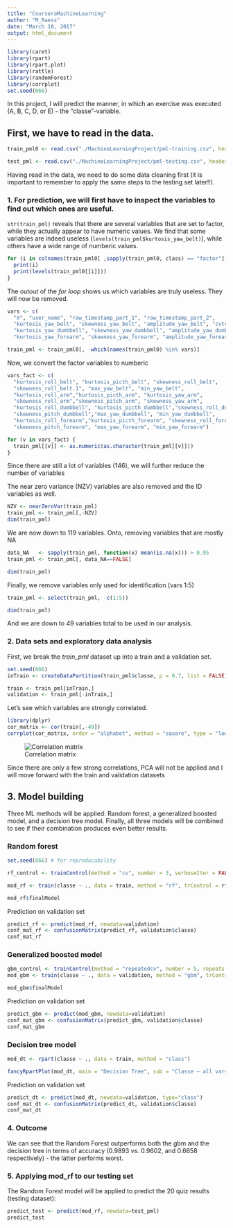 ```yaml
---
title: "CourseraMachineLearning"
author: "M_Raess"
date: "March 18, 2017"
output: html_document
---
```


```r
library(caret)
library(rpart)
library(rpart.plot)
library(rattle)
library(randomForest)
library(corrplot)
set.seed(666)
```

In this project, I will predict the manner, in which an exercise was executed (A, B, C, D, or E) - the "classe"-variable.

## First, we have to read in the data.

```r

train_pml0 <- read.csv("./MachineLearningProject/pml-training.csv", header = TRUE, na.strings = c("NA", ""))

test_pml <- read.csv("./MachineLearningProject/pml-testing.csv", header = TRUE, na.strings = c("NA", ""))
```

Having read in the data, we need to do some data cleaning first (it is important to remember to apply the same steps to the testing set later!!).

### 1. For prediction, we will first have to inspect the variables to find out which ones are useful.

`str(train_pml)` reveals that there are several variables that are set to factor, while they actually appear to have numeric values. We find that some variables are indeed useless (`levels(train_pml$kurtosis_yaw_belt)`), while others have a wide range of numberic values.

```r

for (i in colnames(train_pml0[ ,sapply(train_pml0, class) == "factor"])) {
  print(i)
  print(levels(train_pml0[[i]]))
}
```

The outout of the *for loop* shows us which variables are truly useless. They will now be removed.

```r
vars <- c(
  "X", "user_name", "raw_timestamp_part_1", "raw_timestamp_part_2",
  "kurtosis_yaw_belt", "skewness_yaw_belt", "amplitude_yaw_belt", "cvtd_timestamp",
  "kurtosis_yaw_dumbbell", "skewness_yaw_dumbbell", "amplitude_yaw_dumbbell",
  "kurtosis_yaw_forearm", "skewness_yaw_forearm", "amplitude_yaw_forearm")

train_pml <- train_pml0[, -which(names(train_pml0) %in% vars)]

```

Now, we convert the factor variables to numberic

```r

vars_fact <- c(
  "kurtosis_roll_belt", "kurtosis_picth_belt", "skewness_roll_belt",
  "skewness_roll_belt.1", "max_yaw_belt", "min_yaw_belt",
  "kurtosis_roll_arm","kurtosis_picth_arm", "kurtosis_yaw_arm",
  "skewness_roll_arm","skewness_pitch_arm", "skewness_yaw_arm",
  "kurtosis_roll_dumbbell", "kurtosis_picth_dumbbell","skewness_roll_dumbbell",
  "skewness_pitch_dumbbell","max_yaw_dumbbell", "min_yaw_dumbbell",
  "kurtosis_roll_forearm","kurtosis_picth_forearm", "skewness_roll_forearm",
  "skewness_pitch_forearm", "max_yaw_forearm", "min_yaw_forearm")

for (v in vars_fact) {
  train_pml[[v]] <- as.numeric(as.character(train_pml[[v]]))
}

```

Since there are still a lot of variables (146), we will further reduce the number of variables

The near zero variance (NZV) variables are also removed and the ID variables as well.

```r
NZV <- nearZeroVar(train_pml)
train_pml <- train_pml[,-NZV]
dim(train_pml)
```

We are now down to 119 variables. Onto, removing variables that are mostly NA

```r

data_NA   <- sapply(train_pml, function(x) mean(is.na(x))) > 0.95
train_pml <- train_pml[, data_NA==FALSE]

dim(train_pml)
```

Finally, we remove variables only used for identification (vars 1:5)
```r

train_pml <- select(train_pml, -c(1:5))

dim(train_pml)
```
And we are down to 49 variables total to be used in our analysis.

### 2. Data sets and exploratory data analysis

First, we break the *train_pml* dataset up into a train and a validation set.

```r
set.seed(666)
inTrain <- createDataPartition(train_pml$classe, p = 0.7, list = FALSE)

train <- train_pml[inTrain,]
validation <- train_pml[-inTrain,]
```
Let's see which variables are strongly correlated.

```r
library(dplyr)
cor_matrix <- cor(train[,-49])
corrplot(cor_matrix, order = "alphabet", method = "square", type = "lower", tl.cex = 0.6, tl.col = rgb(0,0,0))
```

![Correlation matrix](corplot.png)

Since there are only a few strong correlations, PCA will not be applied and I will move forward with the train and validation datasets

## 3. Model building

Three ML methods will be applied: Random forest, a generalized boosted model, and a decision tree model. Finally, all three models will be combined to see if their combination produces even better results.

### Random forest

```r
set.seed(666) # for reproducability

rf_control <- trainControl(method = "cv", number = 3, verboseIter = FALSE) # crossvalidation will be used

mod_rf <- train(classe ~ ., data = train, method = "rf", trControl = rf_control)

mod_rf$finalModel

```

Prediction on validation set

```r

predict_rf <- predict(mod_rf, newdata=validation)
conf_mat_rf <- confusionMatrix(predict_rf, validation$classe)
conf_mat_rf
```

### Generalized boosted model

```r

gbm_control <- trainControl(method = "repeatedcv", number = 5, repeats = 1) # repeated crossvalidation
mod_gbm <- train(classe ~ ., data = validation, method = "gbm", trControl = gbm_control, verbose = FALSE)

mod_gbm$finalModel
```

Prediction on validation set

```r

predict_gbm <- predict(mod_gbm, newdata=validation)
conf_mat_gbm <- confusionMatrix(predict_gbm, validation$classe)
conf_mat_gbm
```

### Decision tree model

```r

mod_dt <- rpart(classe ~ ., data = train, method = "class")

fancyRpartPlot(mod_dt, main = "Decision Tree", sub = "Classe ~ all vars")
```

Prediction on validation set

```r

predict_dt <- predict(mod_dt, newdata=validation, type="class")
conf_mat_dt <- confusionMatrix(predict_dt, validation$classe)
conf_mat_dt
```

### 4. Outcome

We can see that the Random Forest outperforms both the gbm and the decision tree in terms of accuracy (0.9893 vs. 0.9602, and 0.6658 respectively) - the latter performs worst.

### 5. Applying mod_rf to our testing set

The Random Forest model will be applied to predict the 20 quiz results (testing dataset):

```r

predict_test <- predict(mod_rf, newdata=test_pml)
predict_test
```
